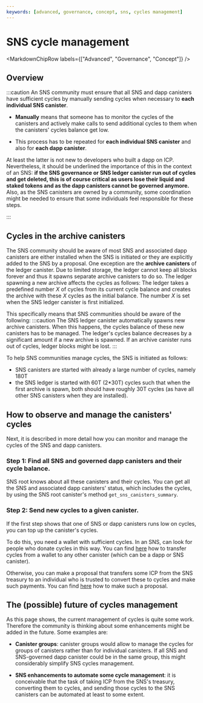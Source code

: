 ```yaml
---
keywords: [advanced, governance, concept, sns, cycles management]
---
```



# SNS cycle management

<MarkdownChipRow labels={["Advanced", "Governance", "Concept"]} />

## Overview
:::caution
An SNS community must ensure that all SNS and dapp canisters
have sufficient cycles by manually sending cycles when necessary to
**each individual SNS canister**.


- **Manually** means that someone has to monitor the cycles of the
   canisters and actively make calls to send additional cycles to them
   when the canisters' cycles balance get low.

- This process has to be repeated for **each individual SNS canister**
and also for **each dapp canister**.



At least the latter is not new to developers who built a dapp on ICP.
Nevertheless, it should be underlined the importance of this in the context
of an SNS: **if the SNS governance or SNS ledger canister run out of cycles
and get deleted, this is of course critical as users lose their
liquid and staked tokens and as the dapp canisters cannot be governed
anymore.**
Also, as the SNS canisters are owned by a community, some
coordination might be needed to ensure that some individuals
feel responsible for these steps.

:::

## Cycles in the archive canisters
The SNS community should be aware of most SNS and associated dapp
canisters are either installed when the SNS is initiated or they are
explicitly added to the SNS by a proposal.
One exception are the **archive canisters** of the ledger canister.
Due to limited storage, the ledger cannot keep all blocks forever and
thus it spawns separate archive canisters to do so.
The ledger spawning a new archive affects the cycles as follows:
The ledger takes a predefined number *X* of cycles from its current
cycle balance and creates the archive with these *X* cycles as the
initial balance. The number *X* is set when the SNS ledger canister is
first initialized.

This specifically means that SNS communities should be aware of the
following:
:::caution
The SNS ledger canister automatically spawns new archive
canisters.
When this happens, the cycles balance of these new canisters has
to be managed. The ledger's cycles balance decreases by a
significant amount if a new archive is spawned.
If an archive canister runs out of cycles,
ledger blocks might be lost.
:::

To help SNS communities manage cycles, the SNS is initiated as follows:
* SNS canisters are started with already a large number of cycles,
  namely 180T
* the SNS ledger is started with 60T (2*30T) cycles such
  that when the first archive is spawn,
  both should have roughly 30T cycles (as have all other SNS
  canisters when they are installed).


## How to observe and manage the canisters' cycles
Next, it is described in more detail how you can monitor and manage the
cycles of the SNS and dapp canisters.

### Step 1: Find all SNS and governed dapp canisters and their cycle balance.
SNS root knows about all these canisters and their cycles.
You can get all the SNS and associated dapp canisters' status,
which includes the cycles, by using the SNS root canister's method
`get_sns_canisters_summary`.
<!-- dfx, dashboard?-->

### Step 2: Send new cycles to a given canister.
If the first step shows that one of SNS or dapp canisters runs
low on cycles, you can top up the canister's cycles.

To do this, you need a wallet with sufficient cycles.
In an SNS, can look for people who donate cycles in this way.
You can find [here](/docs/current/developer-docs/smart-contracts/topping-up/topping-up-canister#option-2-if-you-have-cycles-on-your-cycles-wallet) how to transfer cycles from a wallet to any other canister (which can be a dapp or SNS canister).

Otherwise, you can make a proposal that transfers some ICP
from the SNS treasury to an individual who is trusted to convert these to cycles and make such payments.
You can find [here](./making-proposals.mdx) how to make such a proposal.

<!--## Helpful community tools
- Is referring to community tools sth that we do? (think it would be nice)
Ask authors of tools for permission
-->

## The (possible) future of cycles management
As this page shows, the current management of cycles is
quite some work.
Therefore the community is thinking about some enhancements
might be added in the future. Some examples are:

- **Canister groups**: canister groups would allow to manage
   the cycles for groups of canisters rather than for
   individual canisters. If all SNS and SNS-governed dapp
   canister could be in the same group, this might considerably
   simplify SNS cycles management.

- **SNS enhancements to automate some cycle management**: it is
conceivable that the task of taking ICP from the SNS's treasury,
   converting them to cycles, and sending those cycles to the
   SNS canisters can be automated at least to some extent.
